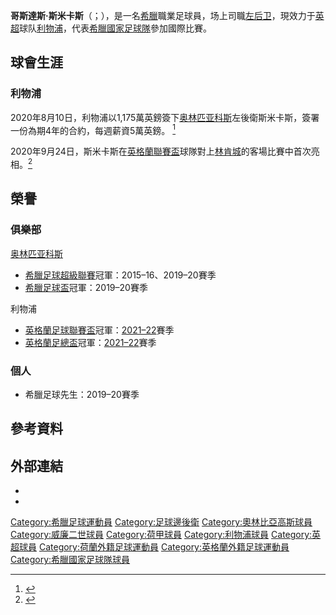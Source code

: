 {{expand language|1=en|page=Neco Williams|time=2020-04-28T07:40:50+00:00}}
{{noteTA
|G1=Football
|G2=liverpoolfc
|T=zh-hans:康斯坦丁诺斯·齐米卡斯;zh-hk:哥斯達斯·斯米卡斯;zh-tw:康斯坦丁諾斯·西米卡斯;
|1=zh-cn:康斯坦丁诺斯;zh-tw:康斯坦丁諾斯; zh-hk:哥斯達斯
|2=zh-cn:齐米卡斯; zh-tw:西米卡斯; zh-hk:斯米卡斯
}}

{{Infobox football biography
|           name = 哥斯達斯·斯米卡斯<br />Kostas Tsimikas
|          image = Kostas_Tsimikas_Liverpool_FC_gegen_1._FSV_Mainz_05_(Testspiel_23._Juli_2021)_17_(retouched).jpg
|        caption = 
|       nickname = 
|       fullname = Konstantinos Tsimikas
|    birth_date = {{birth date and age|1996|05|12|df=y}}
| birth_place = {{GRE}}[[塞薩洛尼基|塞薩洛尼基]]
|         height = {{height|m=1.78}}
|       position = [[後衛_(足球)|左後衛]]
|    currentclub = [[利物浦足球俱樂部|利物浦]]
|     clubnumber = 21
|    youthyears1 = 2010–2011 |youthclubs1 = Neapoli Thessaloniki
|    youthyears2 = 2011–2014 |youthclubs2 = 潘塞萊科斯
|    youthyears3 = 2014–2015 |youthclubs3 = [[奧林比亞高斯|奧林比亞高斯]]
|         years1 = 2015–2020 |clubs1 = [[奧林比亞高斯|奧林比亞高斯]] |caps1 = 46<!-- LEAGUE ONLY --> |goals1 = 0 <!-- LEAGUE ONLY -->
|         years2 = 2017      |clubs2 = → [[埃斯比約聯合足球俱樂部|艾斯堡聯合]] (外借) |caps2 = 9<!-- LEAGUE ONLY --> |goals2 = 2 <!-- LEAGUE ONLY -->
|         years3 = 2017–2018 |clubs3 = → [[威廉二世_(足球會)|威廉二世]] (外借) |caps3 = 33<!-- LEAGUE ONLY --> |goals3 = 3 <!-- LEAGUE ONLY -->
|         years4 = 2020–     |clubs4 = [[利物浦足球俱樂部|利物浦]] |caps4 = 15 <!-- LEAGUE ONLY --> |goals4 = 0 <!-- LEAGUE ONLY -->
| nationalyears1 = 2014–2015 |nationalteam1 = [[希臘19歲以下足球代表隊|希臘U19]] |nationalcaps1 = 13 |nationalgoals1 = 0
| nationalyears2 = 2016–2018 |nationalteam2 = [[希臘21歲以下國家足球隊|希臘U21]] |nationalcaps2 = 16 |nationalgoals2 = 2
| nationalyears3 = 2018– |nationalteam3 = [[希臘國家足球隊|希臘]] |nationalcaps3 = 18 |nationalgoals3 = 0
| club-update = 2022年5月22日
|ntupdate = 2021年11月11日
}}

'''哥斯達斯·斯米卡斯'''（{{lang-el|Κωνσταντίνος Τσιμίκας}}；{{bd|1996年|5月12日}}），是一名[[希臘|希臘]]職業足球員，场上司職[[左后卫|左后卫]]，現效力于[[英超|英超]]球队[[利物浦足球俱樂部|利物浦]]，代表[[希臘國家足球隊|希臘國家足球隊]]參加國際比賽。

== 球會生涯 ==
=== 利物浦 ===
2020年8月10日，利物浦以1,175萬英鎊簽下[[奥林匹亚科斯足球俱乐部|奥林匹亚科斯]]左後衛斯米卡斯，簽署一份為期4年的合約，每週薪資5萬英鎊。
<ref>{{Cite web |url=https://www.theguardian.com/football/2020/aug/09/liverpool-set-to-sign-olympiakos-left-back-kostas-tsimikas-for-1175m |title=Liverpool set to sign Olympiakos left-back Kostas Tsimikas for £11.75m |accessdate=2020-08-13 |archive-date=2020-08-09 |archive-url=https://web.archive.org/web/20200809180941/https://www.theguardian.com/football/2020/aug/09/liverpool-set-to-sign-olympiakos-left-back-kostas-tsimikas-for-1175m |dead-url=no }}</ref>

2020年9月24日，斯米卡斯在[[2020至2021年英格蘭聯賽盃|英格蘭聯賽盃]]球隊對上[[林肯城足球俱乐部|林肯城]]的客場比賽中首次亮相。<ref>{{Cite web |url=https://www.theguardian.com/football/live/2020/sep/24/lincoln-city-v-liverpool-and-more-carabao-cup-third-round-live |title=Lincoln City 2-7 Liverpool and more: Carabao Cup third round – as it happened |accessdate=2020-09-25 |archive-date=2020-09-24 |archive-url=https://web.archive.org/web/20200924174818/https://www.theguardian.com/football/live/2020/sep/24/lincoln-city-v-liverpool-and-more-carabao-cup-third-round-live |dead-url=no }}</ref>

== 榮譽 ==
=== 俱樂部 ===
;{{flagicon|GRE}} [[奥林匹亚科斯足球俱乐部|奥林匹亚科斯]]
* [[希臘足球超級聯賽|希臘足球超級聯賽]]冠軍：2015–16、2019–20賽季
* [[希臘足球盃|希臘足球盃]]冠軍：2019–20賽季

;{{flagicon|ENG}} 利物浦
* [[英格蘭足球聯賽盃|英格蘭足球聯賽盃]]冠軍：[[2021至2022年英格蘭聯賽盃|2021–22]]賽季
* [[英格蘭足總盃|英格蘭足總盃]]冠軍：[[2021至2022年英格蘭足總盃|2021–22]]賽季

=== 個人 ===
* 希臘足球先生：2019–20賽季

==參考資料==
{{Reflist}}

==外部連結==
* {{Soccerbase}}
* {{Soccerway}}

{{利物浦球員名單}}

{{DEFAULTSORT:Tsimikas, Kostas}}
[[Category:希臘足球運動員|Category:希臘足球運動員]]
[[Category:足球邊後衛|Category:足球邊後衛]]
[[Category:奧林比亞高斯球員|Category:奧林比亞高斯球員]]
[[Category:威廉二世球員|Category:威廉二世球員]]
[[Category:荷甲球員|Category:荷甲球員]]
[[Category:利物浦球員|Category:利物浦球員]]
[[Category:英超球員|Category:英超球員]]
[[Category:荷蘭外籍足球運動員|Category:荷蘭外籍足球運動員]]
[[Category:英格蘭外籍足球運動員|Category:英格蘭外籍足球運動員]]
[[Category:希臘國家足球隊球員|Category:希臘國家足球隊球員]]